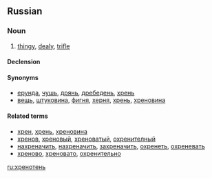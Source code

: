 ==Russian==

===Noun===
{{ru-noun|head=хренотень|sc=Cyrl|tr=xrenotén’|g=f}}

# {{context|colloquial|lang=ru}} [[thingy]], [[dealy]], [[trifle]]

====Declension====
{{ru-noun-inan-ь-1-f|хренотен|хреноте́н}}

====Synonyms====
* [[ерунда]], [[чушь]], [[дрянь]], [[дребедень]], [[хрень]]
* [[вещь]], [[штуковина]], [[фигня]], [[херня]], [[хрень]], [[хреновина]]

====Related terms====
* [[хрен]], [[хрень]], [[хреновина]]
* [[хренов]], [[хреновый]], [[хреноватый]], [[охренителный]]
* [[нахреначить]], [[нахреначить]], [[захреначить]], [[охренеть]], [[охреневать]]
* [[хреново]], [[хреновато]], [[охренительно]]

[[ru:хренотень]]